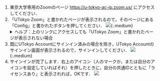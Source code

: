1. 東京大学専用のZoomのページ https://u-tokyo-ac-jp.zoom.us/ にアクセスしてください．
2. 「UTokyo Zoom」と書かれたページが表示されるので，そのページにある「Config」と書かれたボタンを押してください．
    ![](/zoom/signin/1.png){:.medium}
    <details>
      <summary>ヘルプ：上のリンクにアクセスしても「UTokyo Zoom」と書かれたページが表示されない場合</summary>
      前から持っていた自分のアカウントで既にZoomにサインインしているときに起きます．[Zoomの設定画面](https://zoom.us/profile)の右上のアイコン（人のマークか，または自分のアイコンを設定していればそれ）を押して，「サインアウト」してから，アクセスし直してください．
      ![](/zoom/signin/3.png){:.medium}
      それでもうまくいかなければ，[サポート窓口](/support/)に相談してください．
    </details>
3. 既にUTokyo Accountにサインイン済みの場合を除き，UTokyo Accountのサインイン画面が表示されるので，サインインしてください．
    ![](/zoom/signin/2.png){:.medium}
4. サインインが完了します．右上のアイコン（人のマークか，または自分のアイコンを設定していればそれ）を押したときに，自分の共通IDとともに「ライセンスあり」と表示されれば，OKです．
    ![](/zoom/signin/license.png)
